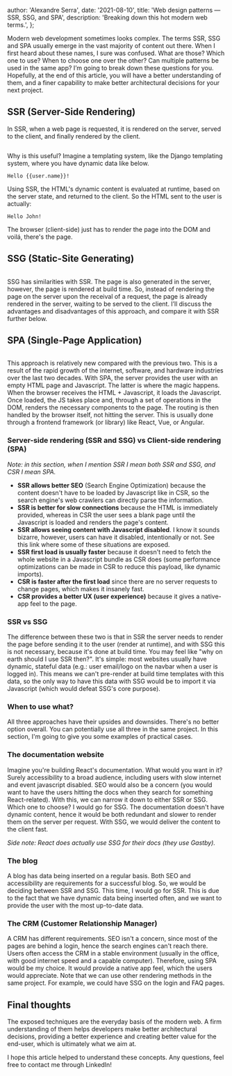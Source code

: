 
  author: 'Alexandre Serra',
  date: '2021-08-10',
  title: 'Web design patterns — SSR, SSG, and SPA',
  description: 'Breaking down this hot modern web terms.',
};


Modern web development sometimes looks complex. The terms SSR, SSG and SPA usually emerge in the vast majority of content out there. When I first heard about these names, I sure was confused. What are those? Which one to use? When to choose one over the other? Can multiple patterns be used in the same app? I’m going to break down these questions for you. Hopefully, at the end of this article, you will have a better understanding of them, and a finer capability to make better architectural decisions for your next project.

## SSR (Server-Side Rendering)

In SSR, when a web page is requested, it is rendered on the server, served to the client, and finally rendered by the client.

<Image src={ssr} alt="" />

Why is this useful? Imagine a templating system, like the Django templating system, where you have dynamic data like below.

```
Hello {{user.name}}!
```

Using SSR, the HTML's dynamic content is evaluated at runtime, based on the server state, and returned to the client. So the HTML sent to the user is actually:

```
Hello John!
```

The browser (client-side) just has to render the page into the DOM and voilá, there's the page.

## SSG (Static-Site Generating)

<Image src={ssg} alt="" />

SSG has similarities with SSR. The page is also generated in the server, however, the page is rendered at build time. So, instead of rendering the page on the server upon the receival of a request, the page is already rendered in the server, waiting to be served to the client. I’ll discuss the advantages and disadvantages of this approach, and compare it with SSR further below.

## SPA (Single-Page Application)

<Image src={spa} alt="" />

This approach is relatively new compared with the previous two. This is a result of the rapid growth of the internet, software, and hardware industries over the last two decades. With SPA, the server provides the user with an empty HTML page and Javascript. The latter is where the magic happens. When the browser receives the HTML + Javascript, it loads the Javascript. Once loaded, the JS takes place and, through a set of operations in the DOM, renders the necessary components to the page. The routing is then handled by the browser itself, not hitting the server. This is usually done through a frontend framework (or library) like React, Vue, or Angular.

### Server-side rendering (SSR and SSG) vs Client-side rendering (SPA)

_Note: in this section, when I mention SSR I mean both SSR and SSG, and CSR I mean SPA._

- **SSR allows better SEO** (Search Engine Optimization) because the content doesn't have to be loaded by Javascript like in CSR, so the search engine's web crawlers can directly parse the information.
- **SSR is better for slow connections** because the HTML is immediately provided, whereas in CSR the user sees a blank page until the Javascript is loaded and renders the page's content.
- **SSR allows seeing content with Javascript disabled**. I know it sounds bizarre, however, users can have it disabled, intentionally or not. See this link where some of these situations are exposed.
- **SSR first load is usually faster** because it doesn't need to fetch the whole website in a Javascript bundle as CSR does (some performance optimizations can be made in CSR to reduce this payload, like dynamic imports).
- **CSR is faster after the first load** since there are no server requests to change pages, which makes it insanely fast.
- **CSR provides a better UX (user experience)** because it gives a native-app feel to the page.

### SSR vs SSG

The difference between these two is that in SSR the server needs to render the page before sending it to the user (render at runtime), and with SSG this is not necessary, because it's done at build time. You may feel like "why on earth should I use SSR then?". It's simple: most websites usually have dynamic, stateful data (e.g.: user email/logo on the navbar when a user is logged in). This means we can't pre-render at build time templates with this data, so the only way to have this data with SSG would be to import it via Javascript (which would defeat SSG's core purpose).

### When to use what?

All three approaches have their upsides and downsides. There's no better option overall. You can potentially use all three in the same project. In this section, I'm going to give you some examples of practical cases.

### The documentation website

Imagine you're building React's documentation. What would you want in it? Surely accessibility to a broad audience, including users with slow internet and event javascript disabled. SEO would also be a concern (you would want to have the users hitting the docs when they search for something React-related). With this, we can narrow it down to either SSR or SSG. Which one to choose? I would go for SSG. The documentation doesn't have dynamic content, hence it would be both redundant and slower to render them on the server per request. With SSG, we would deliver the content to the client fast.

_Side note: React does actually use SSG for their docs (they use Gastby)._

### The blog

A blog has data being inserted on a regular basis. Both SEO and accessibility are requirements for a successful blog. So, we would be deciding between SSR and SSG. This time, I would go for SSR. This is due to the fact that we have dynamic data being inserted often, and we want to provide the user with the most up-to-date data.

### The CRM (Customer Relationship Manager)

A CRM has different requirements. SEO isn't a concern, since most of the pages are behind a login, hence the search engines can't reach there. Users often access the CRM in a stable environment (usually in the office, with good internet speed and a capable computer). Therefore, using SPA would be my choice. It would provide a native app feel, which the users would appreciate. Note that we can use other rendering methods in the same project. For example, we could have SSG on the login and FAQ pages.

## Final thoughts

The exposed techniques are the everyday basis of the modern web. A firm understanding of them helps developers make better architectural decisions, providing a better experience and creating better value for the end-user, which is ultimately what we aim at.

I hope this article helped to understand these concepts. Any questions, feel free to contact me through LinkedIn!
